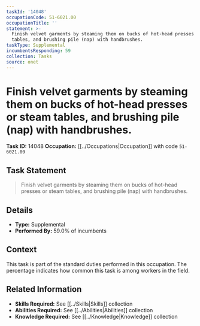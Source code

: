 ```yaml
---
taskId: '14048'
occupationCode: 51-6021.00
occupationTitle: ''
statement: >-
  Finish velvet garments by steaming them on bucks of hot-head presses or steam
  tables, and brushing pile (nap) with handbrushes.
taskType: Supplemental
incumbentsResponding: 59
collection: Tasks
source: onet
---
```

# Finish velvet garments by steaming them on bucks of hot-head presses or steam tables, and brushing pile (nap) with handbrushes.

**Task ID:** 14048
**Occupation:** [[../Occupations|Occupation]] with code `51-6021.00`

## Task Statement

> Finish velvet garments by steaming them on bucks of hot-head presses or steam tables, and brushing pile (nap) with handbrushes.

## Details

- **Type:** Supplemental
- **Performed By:** 59.0% of incumbents

## Context

This task is part of the standard duties performed in this occupation. The percentage indicates how common this task is among workers in the field.

## Related Information

- **Skills Required:** See [[../Skills|Skills]] collection
- **Abilities Required:** See [[../Abilities|Abilities]] collection
- **Knowledge Required:** See [[../Knowledge|Knowledge]] collection
